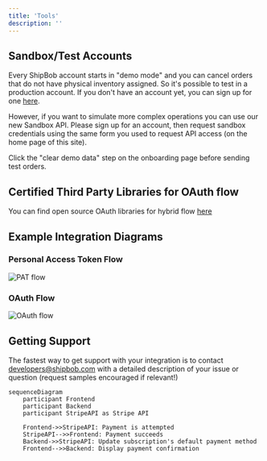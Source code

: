 ```yaml
---
title: 'Tools'
description: ''
---
```


## Sandbox/Test Accounts

Every ShipBob account starts in "demo mode" and you can cancel orders that do not have physical inventory assigned. So it's possible to test in a production account. If you don't have an account yet, you can sign up for one [here](https://web.shipbob.com/app/merchant/#/SignUp).

However, if you want to simulate more complex operations you can use our new Sandbox API. Please sign up for an account, then request sandbox credentials using the same form you used to request API access (on the home page of this site).

<Note>Click the "clear demo data" step on the onboarding page before sending test orders.</Note>

## Certified Third Party Libraries for OAuth flow

You can find open source OAuth libraries for hybrid flow [here](https://openid.net/developers/certified/#RPLibs)

## Example Integration Diagrams

### Personal Access Token Flow
![PAT flow](/images/patexample_rebranded.png)

### OAuth Flow
![OAuth flow](/images/oauthexample.png)

## Getting Support
The fastest way to get support with your integration is to contact [developers@shipbob.com](developers@shipbob.com) with a detailed description of your issue or question (request samples encouraged if relevant!)


```mermaid
sequenceDiagram
    participant Frontend
    participant Backend
    participant StripeAPI as Stripe API

    Frontend->>StripeAPI: Payment is attempted
    StripeAPI-->>Frontend: Payment succeeds
    Backend->>StripeAPI: Update subscription's default payment method
    Frontend-->>Backend: Display payment confirmation
```
